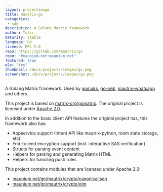 ```yaml
---
layout: projectimage
title: mautrix-go
categories: 
 - sdk
description: A Golang Matrix framework
author: Tulir
maturity: Stable
language: Go
license: MPL-2.0
repo: https://github.com/mautrix/go
room: "#maunium.net:maunium.net"
featured: true
e2e: "Yes"
thumbnail: /docs/projects/images/go.png
screenshot: /docs/projects/images/go.png
---
```


A Golang Matrix framework. Used by [gomuks](https://matrix.org/docs/projects/client/gomuks),
[go-neb](https://github.com/matrix-org/go-neb), [mautrix-whatsapp](https://github.com/mautrix/whatsapp)
and others.

This project is based on [matrix-org/gomatrix](https://github.com/matrix-org/gomatrix).
The original project is licensed under [Apache 2.0](https://github.com/matrix-org/gomatrix/blob/master/LICENSE).

In addition to the basic client API features the original project has, this framework also has:

* Appservice support (Intent API like mautrix-python, room state storage, etc)
* End-to-end encryption support (incl. interactive SAS verification)
* Structs for parsing event content
* Helpers for parsing and generating Matrix HTML
* Helpers for handling push rules

This project contains modules that are licensed under Apache 2.0:

* [maunium.net/go/mautrix/crypto/canonicaljson](crypto/canonicaljson)
* [maunium.net/go/mautrix/crypto/olm](crypto/olm)
